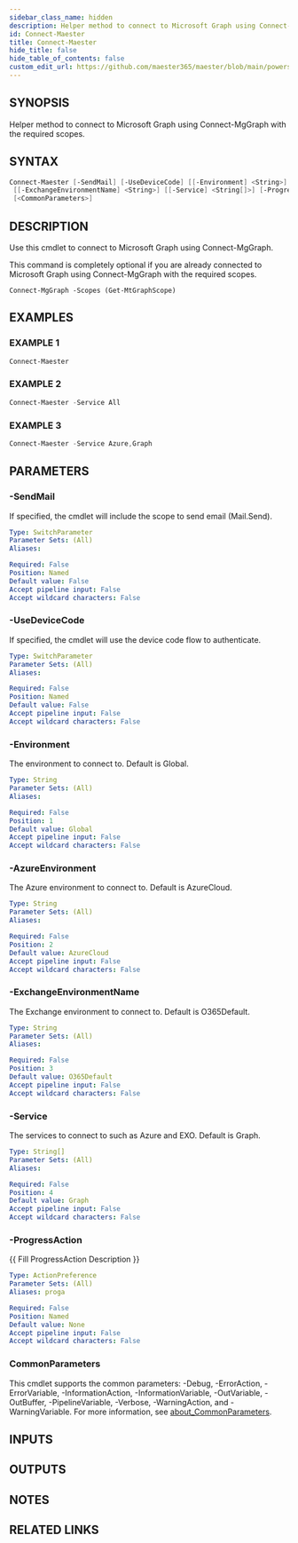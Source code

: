 ```yaml
---
sidebar_class_name: hidden
description: Helper method to connect to Microsoft Graph using Connect-MgGraph with the required scopes.
id: Connect-Maester
title: Connect-Maester
hide_title: false
hide_table_of_contents: false
custom_edit_url: https://github.com/maester365/maester/blob/main/powershell/public/Connect-Maester.ps1
---
```


## SYNOPSIS

Helper method to connect to Microsoft Graph using Connect-MgGraph with the required scopes.

## SYNTAX

```powershell
Connect-Maester [-SendMail] [-UseDeviceCode] [[-Environment] <String>] [[-AzureEnvironment] <String>]
 [[-ExchangeEnvironmentName] <String>] [[-Service] <String[]>] [-ProgressAction <ActionPreference>]
 [<CommonParameters>]
```

## DESCRIPTION

Use this cmdlet to connect to Microsoft Graph using Connect-MgGraph.

This command is completely optional if you are already connected to Microsoft Graph using Connect-MgGraph with the required scopes.
```
Connect-MgGraph -Scopes (Get-MtGraphScope)
```

## EXAMPLES

### EXAMPLE 1

```powershell
Connect-Maester
```

### EXAMPLE 2

```powershell
Connect-Maester -Service All
```

### EXAMPLE 3

```powershell
Connect-Maester -Service Azure,Graph
```

## PARAMETERS

### -SendMail

If specified, the cmdlet will include the scope to send email (Mail.Send).

```yaml
Type: SwitchParameter
Parameter Sets: (All)
Aliases:

Required: False
Position: Named
Default value: False
Accept pipeline input: False
Accept wildcard characters: False
```

### -UseDeviceCode

If specified, the cmdlet will use the device code flow to authenticate.

```yaml
Type: SwitchParameter
Parameter Sets: (All)
Aliases:

Required: False
Position: Named
Default value: False
Accept pipeline input: False
Accept wildcard characters: False
```

### -Environment

The environment to connect to.
Default is Global.

```yaml
Type: String
Parameter Sets: (All)
Aliases:

Required: False
Position: 1
Default value: Global
Accept pipeline input: False
Accept wildcard characters: False
```

### -AzureEnvironment

The Azure environment to connect to.
Default is AzureCloud.

```yaml
Type: String
Parameter Sets: (All)
Aliases:

Required: False
Position: 2
Default value: AzureCloud
Accept pipeline input: False
Accept wildcard characters: False
```

### -ExchangeEnvironmentName

The Exchange environment to connect to.
Default is O365Default.

```yaml
Type: String
Parameter Sets: (All)
Aliases:

Required: False
Position: 3
Default value: O365Default
Accept pipeline input: False
Accept wildcard characters: False
```

### -Service

The services to connect to such as Azure and EXO.
Default is Graph.

```yaml
Type: String[]
Parameter Sets: (All)
Aliases:

Required: False
Position: 4
Default value: Graph
Accept pipeline input: False
Accept wildcard characters: False
```

### -ProgressAction

\{\{ Fill ProgressAction Description \}\}

```yaml
Type: ActionPreference
Parameter Sets: (All)
Aliases: proga

Required: False
Position: Named
Default value: None
Accept pipeline input: False
Accept wildcard characters: False
```

### CommonParameters

This cmdlet supports the common parameters: -Debug, -ErrorAction, -ErrorVariable, -InformationAction, -InformationVariable, -OutVariable, -OutBuffer, -PipelineVariable, -Verbose, -WarningAction, and -WarningVariable. For more information, see [about_CommonParameters](http://go.microsoft.com/fwlink/?LinkID=113216).

## INPUTS

## OUTPUTS

## NOTES

## RELATED LINKS
